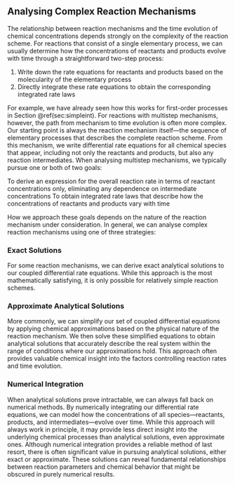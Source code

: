 ## Analysing Complex Reaction Mechanisms

The relationship between reaction mechanisms and the time evolution of chemical concentrations depends strongly on the complexity of the reaction scheme. For reactions that consist of a single elementary process, we can usually determine how the concentrations of reactants and products evolve with time through a straightforward two-step process:

1. Write down the rate equations for reactants and products based on the molecularity of the elementary process
2. Directly integrate these rate equations to obtain the corresponding integrated rate laws

For example, we have already seen how this works for first-order processes in Section \@ref(sec:simpleint).
For reactions with multistep mechanisms, however, the path from mechanism to time evolution is often more complex. Our starting point is always the reaction mechanism itself—the sequence of elementary processes that describes the complete reaction scheme. From this mechanism, we write differential rate equations for all chemical species that appear, including not only the reactants and products, but also any reaction intermediates.
When analysing multistep mechanisms, we typically pursue one or both of two goals:

To derive an expression for the overall reaction rate in terms of reactant concentrations only, eliminating any dependence on intermediate concentrations
To obtain integrated rate laws that describe how the concentrations of reactants and products vary with time

How we approach these goals depends on the nature of the reaction mechanism under consideration. In general, we can analyse complex reaction mechanisms using one of three strategies:

### Exact Solutions
For some reaction mechanisms, we can derive exact analytical solutions to our coupled differential rate equations. While this approach is the most mathematically satisfying, it is only possible for relatively simple reaction schemes.

### Approximate Analytical Solutions
More commonly, we can simplify our set of coupled differential equations by applying chemical approximations based on the physical nature of the reaction mechanism. We then solve these simplified equations to obtain analytical solutions that accurately describe the real system within the range of conditions where our approximations hold. This approach often provides valuable chemical insight into the factors controlling reaction rates and time evolution.

###  Numerical Integration
When analytical solutions prove intractable, we can always fall back on numerical methods. By numerically integrating our differential rate equations, we can model how the concentrations of all species—reactants, products, and intermediates—evolve over time. While this approach will always work in principle, it may provide less direct insight into the underlying chemical processes than analytical solutions, even approximate ones.
Although numerical integration provides a reliable method of last resort, there is often significant value in pursuing analytical solutions, either exact or approximate. These solutions can reveal fundamental relationships between reaction parameters and chemical behavior that might be obscured in purely numerical results.


